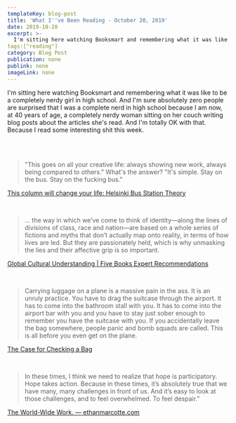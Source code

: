 ```yaml
---
templateKey: blog-post
title: 'What I''ve Been Reading - October 20, 2019'
date: 2019-10-20
excerpt: >-
  I'm sitting here watching Booksmart and remembering what it was like to be a completely nerdy girl in high school. And I'm sure absolutely zero people are surprised that I was a complete nerd in high school because I am now, at 40 years of age, a completely nerdy woman sitting on her couch writing blog posts about the articles she's read. And I'm totally OK with that. Because I read some interesting shit this week.
tags:["reading"]
category: Blog Post
publication: none
publink: none
imageLink: none
---
```

I'm sitting here watching Booksmart and remembering what it was like to be a completely nerdy girl in high school. And I'm sure absolutely zero people are surprised that I was a complete nerd in high school because I am now, at 40 years of age, a completely nerdy woman sitting on her couch writing blog posts about the articles she's read. And I'm totally OK with that. Because I read some interesting shit this week.

<br />
<br />

>"This goes on all your creative life: always showing new work, always being compared to others." What's the answer? "It's simple. Stay on the bus. Stay on the fucking bus."


[This column will change your life: Helsinki Bus Station Theory](http://www.theguardian.com/lifeandstyle/2013/feb/23/change-life-helsinki-bus-station-theory)

<br />

>... the way in which we’ve come to think of identity—along the lines of divisions of class, race and nation—are based on a whole series of fictions and myths that don’t actually map onto reality, in terms of how lives are led. But they are passionately held, which is why unmasking the lies and their affective grip is so important.


[Global Cultural Understanding | Five Books Expert Recommendations](https://fivebooks.com/best-books/global-cultural-understanding-ash-amin/)

<br />

>Carrying luggage on a plane is a massive pain in the ass. It is an unruly practice. You have to drag the suitcase through the airport. It has to come into the bathroom stall with you. It has to come into the airport bar with you and you have to stay just sober enough to remember you have the suitcase with you. If you accidentally leave the bag somewhere, people panic and bomb squads are called. This is all before you even get on the plane.


[The Case for Checking a Bag](https://gay.medium.com/the-case-for-checking-a-bag-b0f92968a852)

<br />

>In these times, I think we need to realize that hope is participatory. Hope takes action. Because in these times, it’s absolutely true that we have many, many challenges in front of us. And it’s easy to look at those challenges, and to feel overwhelmed. To feel despair.”


[The World-Wide Work. — ethanmarcotte.com](https://ethanmarcotte.com/wrote/the-world-wide-work/)

